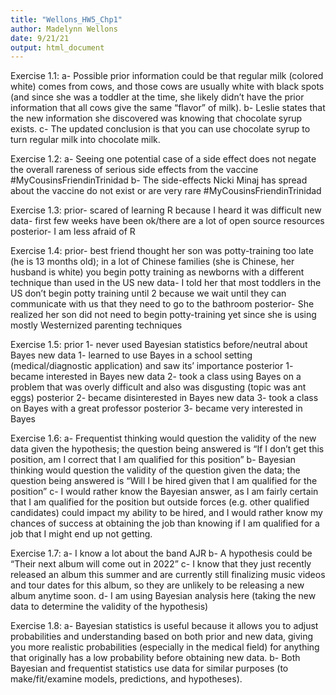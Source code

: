 ```yaml
---
title: "Wellons_HW5_Chp1"
author: Madelynn Wellons
date: 9/21/21
output: html_document
---
```


Exercise 1.1:
a- Possible prior information could be that regular milk (colored white) comes from cows, and those cows are usually white with black spots (and since she was a toddler at the time, she likely didn't have the prior information that all cows give the same "flavor" of milk).
b- Leslie states that the new information she discovered was knowing that chocolate syrup exists.
c- The updated conclusion is that you can use chocolate syrup to turn regular milk into chocolate milk.

Exercise 1.2:
a- Seeing one potential case of a side effect does not negate the overall rareness of serious side effects from the vaccine #MyCousinsFriendinTrinidad
b- The side-effects Nicki Minaj has spread about the vaccine do not exist or are very rare #MyCousinsFriendinTrinidad

Exercise 1.3:
prior- scared of learning R because I heard it was difficult
new data- first few weeks have been ok/there are a lot of open source resources
posterior- I am less afraid of R

Exercise 1.4:
prior- best friend thought her son was potty-training too late (he is 13 months old); in a lot of Chinese families (she is Chinese, her husband is white) you begin potty training as newborns with a different technique than used in the US
new data- I told her that most toddlers in the US don't begin potty training until 2 because we wait until they can communicate with us that they need to go to the bathroom
posterior- She realized her son did not need to begin potty-training yet since she is using mostly Westernized parenting techniques

Exercise 1.5:
prior 1- never used Bayesian statistics before/neutral about Bayes
new data 1- learned to use Bayes in a school setting (medical/diagnostic application) and saw its' importance
posterior 1- became interested in Bayes
new data 2- took a class using Bayes on a problem that was overly difficult and also was disgusting (topic was ant eggs)
posterior 2- became disinterested in Bayes
new data 3- took a class on Bayes with a great professor
posterior 3- became very interested in Bayes

Exercise 1.6:
a- Frequentist thinking would question the validity of the new data given the hypothesis; the question being answered is "If I don't get this position, am I correct that I am qualified for this position"
b- Bayesian thinking would question the validity of the question given the data; the question being answered is "Will I be hired given that I am qualified for the position"
c- I would rather know the Bayesian answer, as I am fairly certain that I am qualified for the position but outside forces (e.g. other qualified candidates) could impact my ability to be hired, and I would rather know my chances of success at obtaining the job than knowing if I am qualified for a job that I might end up not getting.

Exercise 1.7:
a- I know a lot about the band AJR
b- A hypothesis could be "Their next album will come out in 2022"
c- I know that they just recently released an album this summer and are currently still finalizing music videos and tour dates for this album, so they are unlikely to be releasing a new album anytime soon.
d- I am using Bayesian analysis here (taking the new data to determine the validity of the hypothesis)

Exercise 1.8:
a- Bayesian statistics is useful because it allows you to adjust probabilities and understanding based on both prior and new data, giving you more realistic probabilities (especially in the medical field) for anything that originally has a low probability before obtaining new data.
b- Both Bayesian and frequentist statistics use data for similar purposes (to make/fit/examine models, predictions, and hypotheses). 